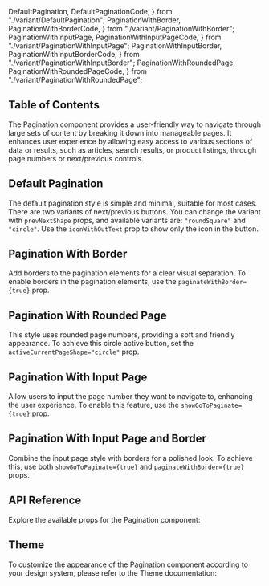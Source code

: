   DefaultPagination,
  DefaultPaginationCode,
} from "./variant/DefaultPagination";
  PaginationWithBorder,
  PaginationWithBorderCode,
} from "./variant/PaginationWithBorder";
  PaginationWithInputPage,
  PaginationWithInputPageCode,
} from "./variant/PaginationWithInputPage";
  PaginationWithInputBorder,
  PaginationWithInputBorderCode,
} from "./variant/PaginationWithInputBorder";
  PaginationWithRoundedPage,
  PaginationWithRoundedPageCode,
} from "./variant/PaginationWithRoundedPage";


## Table of Contents

The Pagination component provides a user-friendly way to navigate through large sets of content by breaking it down into manageable pages. It enhances user experience by allowing easy access to various sections of data or results, such as articles, search results, or product listings, through page numbers or next/previous controls.

## Default Pagination

The default pagination style is simple and minimal, suitable for most cases. There are two variants of next/previous buttons. You can change the variant with `prevNextShape` props, and available variants are: `"roundSquare"` and `"circle"`. Use the `iconWithOutText` prop to show only the icon in the button.

<CodePreview github="Pagination" code={DefaultPaginationCode}>
  <DefaultPagination />
</CodePreview>

## Pagination With Border

Add borders to the pagination elements for a clear visual separation. To enable borders in the pagination elements, use the `paginateWithBorder={true}` prop.

<CodePreview github="Pagination" code={PaginationWithBorderCode}>
  <PaginationWithBorder />
</CodePreview>

## Pagination With Rounded Page

This style uses rounded page numbers, providing a soft and friendly appearance. To achieve this circle active button, set the `activeCurrentPageShape="circle"` prop.

<CodePreview github="Pagination" code={PaginationWithRoundedPageCode}>
  <PaginationWithRoundedPage />
</CodePreview>

## Pagination With Input Page

Allow users to input the page number they want to navigate to, enhancing the user experience. To enable this feature, use the `showGoToPaginate={true}` prop.

<CodePreview github="Pagination" code={PaginationWithInputPageCode}>
  <PaginationWithInputPage />
</CodePreview>

## Pagination With Input Page and Border

Combine the input page style with borders for a polished look. To achieve this, use both `showGoToPaginate={true}` and `paginateWithBorder={true}` props.

<CodePreview github="Pagination" code={PaginationWithInputBorderCode}>
  <PaginationWithInputBorder />
</CodePreview>

## API Reference

Explore the available props for the Pagination component:

<ComponentApi data={paginationApiData} />

## Theme

To customize the appearance of the Pagination component according to your design system, please refer to the Theme documentation:

<CssThemePreview code={useTheme().theme.pagination} />
